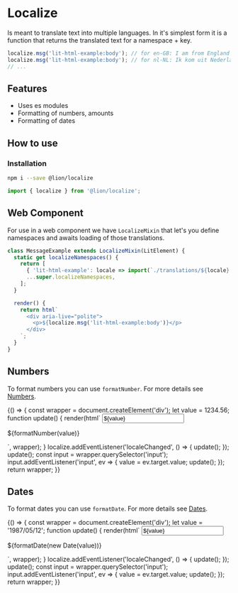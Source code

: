 
<Meta title="Localize System/Localize" />

<Story name="Default"></Story>

# Localize

Is meant to translate text into multiple languages.
In it's simplest form it is a function that returns the translated text for a namespace + key.

<Story id="localize-system-extras--as-function" />

```js
localize.msg('lit-html-example:body'); // for en-GB: I am from England
localize.msg('lit-html-example:body'); // for nl-NL: Ik kom uit Nederland
// ...
```

## Features

- Uses es modules
- Formatting of numbers, amounts
- Formatting of dates

## How to use

### Installation

```sh
npm i --save @lion/localize
```

```js
import { localize } from '@lion/localize';
```

## Web Component

For use in a web component we have `LocalizeMixin` that let's you define namespaces and awaits loading of those translations.

<Story id="localize-system-extras--web-component" />

```js
class MessageExample extends LocalizeMixin(LitElement) {
  static get localizeNamespaces() {
    return [
      { 'lit-html-example': locale => import(`./translations/${locale}.js`) },
      ...super.localizeNamespaces,
    ];
  }

  render() {
    return html`
      <div aria-live="polite">
        <p>${localize.msg('lit-html-example:body')}</p>
      </div>
    `;
  }
}
```

## Numbers

To format numbers you can use `formatNumber`. For more details see [Numbers](?path=/docs/localize-system-numbers--formatting).

<Story name="Numbers">
  {() => {
    const wrapper = document.createElement('div');
    let value = 1234.56;
    function update() {
      render(html`
        <input type="text" value=${value} />
        <p>${formatNumber(value)}</p>
        <sb-locale-switcher></sb-locale-switcher>
      `, wrapper);
    }
    localize.addEventListener('localeChanged', () => {
      update();
    });
    update();
    const input = wrapper.querySelector('input');
    input.addEventListener('input', ev => {
      value = ev.target.value;
      update();
    });
    return wrapper;
  }}
</Story>

## Dates

To format dates you can use `formatDate`. For more details see [Dates](?path=/docs/localize-system-dates--formatting).

<Story name="Dates">
  {() => {
    const wrapper = document.createElement('div');
    let value = '1987/05/12';
    function update() {
      render(html`
        <input type="text" value=${value} />
        <p>${formatDate(new Date(value))}</p>
        <sb-locale-switcher></sb-locale-switcher>
      `, wrapper);
    }
    localize.addEventListener('localeChanged', () => {
      update();
    });
    update();
    const input = wrapper.querySelector('input');
    input.addEventListener('input', ev => {
      value = ev.target.value;
      update();
    });
    return wrapper;
  }}
</Story>
